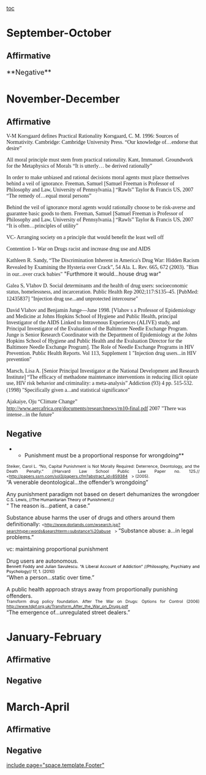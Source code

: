[[toc]]
=September-October= 
==Affirmative== 
<span style="font-size: 18px; line-height: 27px;">**Negative**</span>

=November-December= 
==Affirmative== 
<span style="font-family: Times;">V-M </span>
<span style="font-family: Times;">Korsgaard defines Practical Rationality </span>
<span style="color: #141413; font-family: Times;">Korsgaard, C. M. 1996: Sources of Normativity. Cambridge: Cambridge University Press. </span>
<span style="color: #141413; font-family: Times;">“Our knowledge of…endorse that desire” </span>

<span style="font-family: Times;">All moral principle must stem from practical rationality. </span>
<span style="font-family: Times;">Kant, Immanuel. Groundwork for the Metaphysics of Morals </span>
<span style="font-family: Times;">“It is utterly… be derived rationally” </span>

<span style="font-family: Times;">In order to make unbiased and rational decisions moral agents must place themselves behind a veil of ignorance. </span>
<span style="font-family: Times;">Freeman, Samuel [Samuel Freeman is Professor of Philosophy and Law, University of Pennsylvania.] “Rawls” Taylor & Francis US, 2007 </span>
<span style="font-family: Times;">“The remedy of…equal moral persons” </span>

<span style="font-family: Times;">Behind the veil of ignorance moral agents would rationally choose to be risk-averse and guarantee basic goods to them. </span>
<span style="font-family: Times;">Freeman, Samuel [Samuel Freeman is Professor of Philosophy and Law, University of Pennsylvania.] “Rawls” Taylor & Francis US, 2007 </span>
<span style="font-family: Times;">“It is often…principles of utility” </span>

<span style="font-family: Times;">VC- Arranging society on a principle that would benefit the least well off </span>

<span style="font-family: Times;">Contention 1- War on Drugs racist and increase drug use and AIDS</span>

<span style="font-family: Times;">Kathleen R. Sandy, “The Discrimination Inherent in America's Drug War: Hidden Racism Revealed by Examining the Hysteria over Crack”, 54 Ala. L. Rev. 665, 672 (2003).</span>
<span style="font-family: Times;"> "Bias in our...over crack babies"</span>
"Furthmore it would...house drug war"

<span style="font-family: Times;">Galea S, Vlahov D. Social determinants and the health of drug users: socioeconomic status, homelessness, and incarceration. Public Health Rep 2002;117:S135–45. [PubMed: 12435837]</span>
<span style="font-family: Times;">"Injection drug use...and unprotected intercourse"</span>

<span style="font-family: Times;">David Vlahov and Benjamin Junge—June 1998. [Vlahov s a Professor of Epidemiology and Medicine at Johns Hopkins School of Hygiene and Public Health, principal Investigator of the AIDS Linked to Intravenous Experiences (ALIVE) study, and Principal Investigator of the Evaluation of the Baltimore Needle Exchange Program. Junge is Senior Research Coordinator with the Department of Epidemiology at the Johns Hopkins School of Hygiene and Public Health and the Evaluation Director for the Baltimore Needle Exchange Program]. The Role of Needle Exchange Programs in HIV Prevention. Public Health Reports. Vol 113, Supplement 1 </span>
<span style="font-family: Times;"> "Injection drug users...in HIV prevention"</span>

<span style="font-family: Times;">Marsch, Lisa A. [Senior Principal Investigator at the National Development and Research Institute] “The efficacy of methadone maintenance interventions in reducing illicit opiate use, HIV risk behavior and criminality: a meta-analysis” Addiction (93) 4 pp. 515-532. (1998)</span>
<span style="font-family: Times;">"Specifically given a...and statistical significance"</span>

<span style="font-family: Times;">Ajakaiye, Oju “Climate Change” http://www.aercafrica.org/documents/researchnews/rn10-final.pdf 2007</span>
<span style="font-family: Times;">"There was intense...in the future"</span>


==Negative== 
**Punishment must be a proportional response for wrongdoing**

<span style="display: block; font-size: 8pt; text-align: justify;">Steiker, Carol L. “No, Capital Punishment is Not Morally Required: Deterrence, Deontology, and the Death Penalty.” //Harvard Law School Public Law Paper no. 125.// <<span style="background-attachment: initial; background-clip: initial; background-color: initial; url(http: //wiki.debatecoaches.org/i/a.gif); background-origin: initial; background-position: 100% 50%; background-repeat: no-repeat no-repeat; padding-right: 10px;">[[http://papers.ssrn.com/sol3/papers.cfm?abstract_id=859384]]</span>> (2005).</span>
“A venerable deontological…the offender’s wrongdoing”

Any punishment paradigm not based on desert dehumanizes the wrongdoer
<span style="color: black; display: block; font-size: 8pt; text-align: justify;">C.S. Lewis, //The Humanitarian Theory of Punishment.//</span>
“ The reason is…patient, a case.”

Substance abuse harms the user of drugs and others around them definitionally:
<span style="font-size: 8pt;"><<span style="background-attachment: initial; background-clip: initial; background-color: initial; url(http: //wiki.debatecoaches.org/i/a.gif); background-origin: initial; background-position: 100% 50%; background-repeat: no-repeat no-repeat; padding-right: 10px;">[[http://www.dorlands.com/wsearch.jsp?searchtype=words&searchterm=substance%20abuse]]</span>> </span>
“Substance abuse: a…in legal problems.”

vc: maintaining proportional punishment

Drug users are autonomous.
<span style="color: black; display: block; font-size: 8pt; text-align: justify;">Bennett Foddy and Julian Savulescu. “A Liberal Account of Addiction” //Philosophy, Psychiatry and Psychology// 17, 1. (2010)</span>
“When a person…static over time.”

A public health approach strays away from proportionally punishing offenders.
<span style="display: block; font-size: 8pt; text-align: justify;">Transform drug policy foundation. After The War on Drugs: Options for Control (2006) <span style="background-attachment: initial; background-clip: initial; background-color: initial; url(http: //wiki.debatecoaches.org/i/a.gif); background-origin: initial; background-position: 100% 50%; background-repeat: no-repeat no-repeat; padding-right: 10px;">[[http://www.tdpf.org.uk/Transform_After_the_War_on_Drugs.pdf]]</span></span>
“The emergence of…unregulated street dealers.”


=January-February= 
==Affirmative== 
==Negative== 

=March-April= 
==Affirmative== 
==Negative== 

[[include page="space.template.Footer"]]